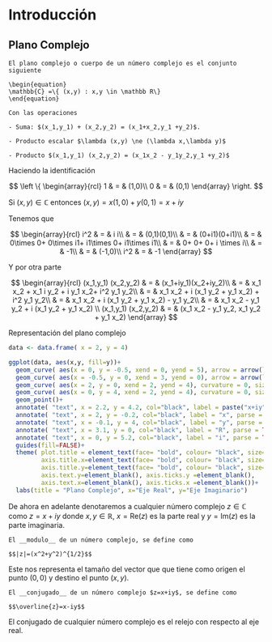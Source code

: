 \mainmatter

# Introducción 

## Plano Complejo

```definition
El plano complejo o cuerpo de un número complejo es el conjunto siguiente

\begin{equation}
\mathbb{C} =\{ (x,y) : x,y \in \mathbb R\}
\end{equation}

Con las operaciones

- Suma: $(x_1,y_1) + (x_2,y_2) = (x_1+x_2,y_1 +y_2)$.

- Producto escalar $\lambda (x,y) \ne (\lambda x,\lambda y)$

- Producto $(x_1,y_1) (x_2,y_2) = (x_1x_2 - y_1y_2,y_1 +y_2)$
```

Haciendo la identificación 

$$
\left \{ 
\begin{array}{rcl}
1 & = & (1,0)\\
0 & = & (0,1)
\end{array}
\right.
$$

Si $(x,y)\in \mathbb C$ entonces $(x,y)=x(1,0)+y(0,1)=x+iy$

Tenemos que

$$
\begin{array}{rcl}
i^2 & = & i i\\
& = & (0,1)(0,1)\\
& = & (0+i1)(0+i1)\\
& = & 0\times 0+ 0\times i1+ i1\times 0+ i1\times i1\\
& = & 0+ 0+ 0+ i \times i\\
& = & -1\\
& = & (-1,0)\\
i^2 & = & -1
\end{array}
$$

Y por otra parte

$$
\begin{array}{rcl}
(x_1,y_1) (x_2,y_2) & = & (x_1+iy_1)(x_2+iy_2)\\
& = & x_1 x_2 +  x_1 i y_2 + i y_1 x_2+ i^2 y_1 y_2\\
& = & x_1 x_2 +  i (x_1 y_2 + y_1 x_2) + i^2 y_1 y_2\\
& = & x_1 x_2 +  i (x_1 y_2 + y_1 x_2) - y_1 y_2\\
& = & x_1 x_2 - y_1 y_2 +  i (x_1 y_2 + y_1 x_2) \\
(x_1,y_1) (x_2,y_2) & = & (x_1 x_2 - y_1 y_2, x_1 y_2 + y_1 x_2)
\end{array}
$$

Representación del plano complejo

```r
data <- data.frame( x = 2, y = 4)

ggplot(data, aes(x,y, fill=y))+
  geom_curve( aes(x = 0, y = -0.5, xend = 0, yend = 5), arrow = arrow(length = unit(0.03, "npc")),curvature = 0, size=0.6)+
  geom_curve( aes(x = -0.5, y = 0, xend = 3, yend = 0), arrow = arrow(length = unit(0.03, "npc")),curvature = 0, size=0.6)+
  geom_curve( aes(x = 2, y = 0, xend = 2, yend = 4), curvature = 0, size=0.6, color="blue")+
  geom_curve( aes(x = 0, y = 4, xend = 2, yend = 4), curvature = 0, size=0.6, color="blue")+
  geom_point()+
  annotate( "text", x = 2.2, y = 4.2, col="black", label = paste("x+iy"), parse = TRUE, size=5)+ 
  annotate( "text", x = 2, y = -0.2, col="black", label = "x", parse = TRUE, size=5)+ 
  annotate( "text", x = -0.1, y = 4, col="black", label = "y", parse = TRUE, size=5)+ 
  annotate( "text", x = 3.1, y = 0, col="black", label = "R", parse = TRUE, size=5)+ 
  annotate( "text", x = 0, y = 5.2, col="black", label = "i", parse = TRUE, size=5)+ 
  guides(fill=FALSE)+
  theme( plot.title = element_text(face= "bold", colour= "black", size=10),
         axis.title.x=element_text(face= "bold", colour= "black", size=6),
         axis.title.y=element_text(face= "bold", colour= "black", size=6),
         axis.text.y=element_blank(), axis.ticks.y =element_blank(),
         axis.text.x=element_blank(), axis.ticks.x =element_blank())+
  labs(title = "Plano Complejo", x="Eje Real", y="Eje Imaginario")
```

De ahora en adelante denotaremos a cualquier número complejo $z\in \mathbb C$ como $z=x+iy$ donde $x,y \in \mathbb R$,  $x=\text{Re}(z)$ es la parte real y $y=\text{Im}(z)$ es la parte imaginaria.

```definition
El __modulo__ de un número complejo, se define como

$$|z|=(x^2+y^2)^{1/2}$$
```

Este nos representa el tamaño del vector que que tiene como origen el punto $(0,0)$ y destino el punto $(x,y)$.

```definition
El __conjugado__ de un número complejo $z=x+iy$, se define como

$$\overline{z}=x-iy$$
```

El conjugado de cualquier número complejo es el relejo con respecto al eje real.



